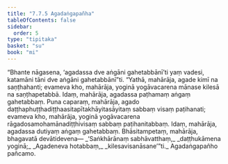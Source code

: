 ```yaml
---
title: "7.7.5 Agadaṅgapañha"
tableOfContents: false
sidebar:
  order: 5
type: "tipitaka"
basket: "su"
book: "mi"
---
```



<DynamicBreadcrumb />

<Division number="289" book="mi">

<Paragraph number="2004" book="mi">
“Bhante nāgasena, ‘agadassa dve aṅgāni gahetabbānī’ti yaṃ vadesi, katamāni tāni dve aṅgāni gahetabbānī”ti. “Yathā, mahārāja, agade kimī na saṇṭhahanti; evameva kho, mahārāja, yoginā yogāvacarena mānase kilesā na saṇṭhapetabbā. Idaṃ, mahārāja, agadassa paṭhamaṃ aṅgaṃ gahetabbaṃ.
</Paragraph>

<Paragraph number="2005" book="mi">
Puna caparaṃ, mahārāja, agado daṭṭhaphuṭṭhadiṭṭhaasitapītakhāyitasāyitaṃ sabbaṃ visaṃ paṭihanati; evameva kho, mahārāja, yoginā yogāvacarena rāgadosamohamānadiṭṭhivisaṃ sabbaṃ paṭihanitabbaṃ. Idaṃ, mahārāja, agadassa dutiyaṃ aṅgaṃ gahetabbaṃ. Bhāsitampetaṃ, mahārāja, bhagavatā devātidevena—
</Paragraph>

<Paragraph number="2006" type="verses" book="mi">
_‘Saṅkhārānaṃ sabhāvatthaṃ,_  
_daṭṭhukāmena yoginā;_  
_Agadeneva hotabbaṃ,_  
_kilesavisanāsane’”ti._  


</Paragraph>
</Division>

<Paragraph number="2007" type="center" book="mi">
Agadaṅgapañho pañcamo.
</Paragraph>